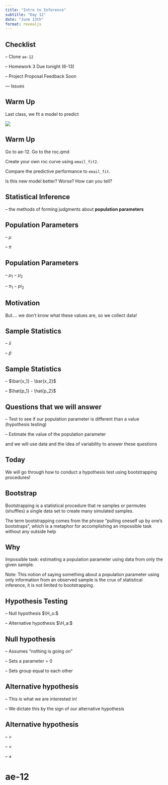 ```yaml
---
title: "Intro to Inference"
subtitle: "Day 12"
date: "June 13th"
format: revealjs
---
```


## Checklist

-- Clone `ae-12`

-- Homework 3 Due tonight (6-13)

-- Project Proposal Feedback Soon

--- Issues


## Warm Up

Last class, we fit a model to predict 

![](images/roc-curve.png)


## Warm Up 

Go to ae-12. Go to the roc.qmd

Create your own roc curve using `email_fit2`. 

Compare the predictive performance to `email_fit`. 

Is this new model better? Worse? How can you tell? 

## Statistical Inference 

-- the methods of forming judgments about **population parameters**

## Population Parameters 

-- $\mu$

-- $\pi$

## Population Parameters 

-- $\mu_1 - \mu_2$

-- $\pi_1 - pi_2$

## Motivation 

But.... we don't know what these values are, so we collect data!


## Sample Statistics 

-- $\bar{x}$

-- $\hat{p}$

## Sample Statistics 

-- $\bar{x_1} - \bar{x_2}$

-- $\hat{p_1} - \hat{p_2}$

## Questions that we will answer 

-- Test to see if our population parameter is different than a value (hypothesis testing)

-- Estimate the value of the population parameter 

and we will use data and the idea of variability to answer these questions


## Today 

We will go through how to conduct a hypothesis test using bootstrapping procedures!

## Bootstrap 

Bootstrapping is a statistical procedure that re samples or permutes (shuffles) a single data set to create many simulated samples.

The term bootstrapping comes from the phrase “pulling oneself up by one’s bootstraps”, which is a metaphor for accomplishing an impossible task without any outside help

## Why

Impossible task: estimating a population parameter using data from only the given sample.

Note: This notion of saying something about a population parameter using only information from an observed sample is the crux of statistical inference, it is not limited to bootstrapping.

## Hypothesis Testing 

-- Null hypothesis $\H_o:$

-- Alternative hypothesis $\H_a:$

## Null hypothesis 

-- Assumes "nothing is going on"

-- Sets a parameter = 0 

-- Sets group equal to each other 

## Alternative hypothesis 

-- This is what we are interested in!

-- We dictate this by the sign of our alternative hypothesis 

## Alternative hypothesis 

-- > 

-- < 

-- $\neq$

# ae-12









